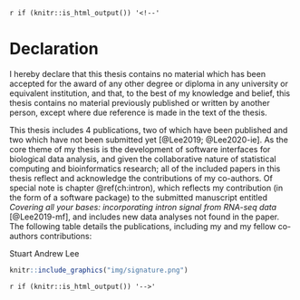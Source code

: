 `r if (knitr::is_html_output()) '<!--'` 

# Declaration {-}

I hereby declare that this thesis contains no material which has been accepted for the award of any other degree or diploma in any university or equivalent institution, and that, to the best of my knowledge and belief, this thesis contains no material previously published or written by another person, except where due reference is made in the text of the thesis.

This thesis includes 4 publications, two of which have been published and two 
which have not been submitted yet [@Lee2019; @Lee2020-ie].
As the core theme of my thesis is the development of software
interfaces for biological data analysis, and given the collaborative nature
of statistical computing and bioinformatics research; all of the included
papers in this thesis reflect and acknowledge the contributions of my 
co-authors. Of special note is chapter \@ref(ch:intron), which reflects my 
contribution (in the form of a software package) to the submitted manuscript entitled 
_Covering all your bases: incorporating intron signal from RNA-seq data_
[@Lee2019-mf], and includes new data analyses not found in the paper. 
The following table details the publications, including my and my fellow co-authors contributions:

\begin{table}
\centering\footnotesize\tabcolsep=0.12cm
\begin{tabular}{|p{1cm}|p{2cm}|p{1.5cm}|p{3.5cm}|p{3.5cm}|p{1.5cm}|}
\hline
\RaggedRight\textbf{Thesis Chapter}  & \RaggedRight\textbf{Publication Title}  & \RaggedRight\textbf{Status (published, in press, accepted or returned for revision)}  & \RaggedRight\textbf{Nature and} {\%} \RaggedRight\textbf{of student contribution} & \RaggedRight\textbf{Co-author name(s) Nature and} {\%} \RaggedRight\textbf{of Co-author’s contribution} & \RaggedRight\textbf{Co-author(s), Monash student Y/N} \\ \hline
2 & \textbf{plyranges}: a grammar of genomic data transformation & Published  & 70\%. Concept, software development, data analysis, and manuscript writing & (1) Dianne Cook, Concept and manuscript revision 10\% (2) Michael Lawrence, Concept and software development  20\% & \multicolumn{1}{c|}{N}  \\
\hline
3 & Fluent genomics with \textbf{plyranges} and \textbf{tximeta} & Published & 60\%. Concept, software development, data analysis and manuscript writing  & (1) Michael Lawrence, manuscript feedback and editing 5\% (2) Michael I Love, Concept, data analysis and manuscript writing 35\% & \multicolumn{1}{c|}{N} \\
\hline
4 & Exploratory coverage analysis with \textbf{superintronic} and \textbf{plyranges} & Published & 50\%. Concept, software development, data analysis and manuscript writing  & (1) Charity Law, Concept, manuscript feedback and editing 45\% (2) Matthew Ritchie, manuscript writing and editing 5\% & \multicolumn{1}{c|}{N} \\
\hline
5 & Casting multiple shadows: high-dimensional interactive data visualisation with tours and embeddings & To be submitted & 85\%. Concept, software development, and manuscript writing & (1) Dianne Cook, Concept and manuscript writing 15\% & \multicolumn{1}{c|}{N} \\
\hline
\end{tabular}
\end{table}

\FloatBarrier


\textbf{Student name:} Stuart Andrew Lee

\textbf{Student signature:}

```r
knitr::include_graphics("img/signature.png")
```


`r if (knitr::is_html_output()) '-->'`


